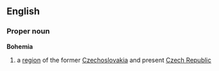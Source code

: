 ==English==
===Proper noun===
{{wikipedia}}
'''Bohemia'''
# a [[region]] of the former [[Czechoslovakia]] and present [[Czech Republic]]
